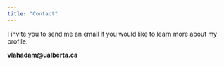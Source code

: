 ```yaml
---
title: "Contact"
---
```


I invite you to send me an email if you would like to learn more about my profile.

**vlahadam\@ualberta.ca**
